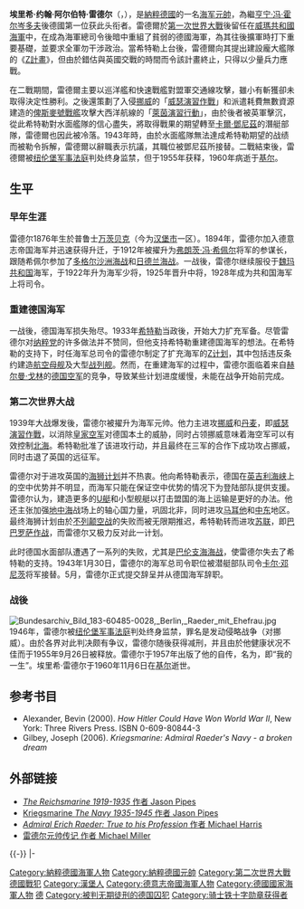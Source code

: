 {{no footnotes|time=2020-03-10T15:01:44+00:00}}
{{Infobox Military Person
|name=埃里希·约翰·阿尔伯特·雷德尔

|lived={{birth date|1876|4|24}} - {{death date and age|1960|11|6|1876|4|24}}
|born= {{birth date|1876|4|24}}
|died= {{death date and age|1960|11|6|1876|4|24}}
|placeofbirth={{flag|German Empire}}[[万茨贝克|万茨贝克]]
|placeofdeath={{flag|West Germany}}[[基尔|基尔]]
|image=[[file:Bundesarchiv_Bild_146-1980-128-63,_Erich_Raeder.jpg|250px]]
|caption=埃里希·雷德尔元帅
|nickname=
|allegiance={{flagicon|German Empire}} [[德意志帝国|德意志帝国]]（至1918年）<br />{{flagicon|Germany}} [[魏玛共和国|魏玛共和国]]（至1933年）<br />{{flagicon|Nazi Germany}} [[纳粹德国|纳粹德国]]
|serviceyears=1894-1943
|rank=[[海军元帅|海军元帅]]
|commands=
|unit=
|battles=[[第一次世界大战|第一次世界大战]]
* [[多格尔沙洲海战|多格尔沙洲海战]]
* [[日德兰海战|日德兰海战]]
[[第二次世界大战|第二次世界大战]]
|awards=[[铁十字勋章|騎士鐵十字勳章]]
}}

'''埃里希·约翰·阿尔伯特·雷德尔'''（{{lang-de|'''Erich Johann Albert Raeder'''}}，{{bd|1876年|4月24日|1960年|11月6日}}），是[[納粹德國|納粹德國]]的一名[[納粹德國海軍|海军]][[元帥|元帥]]，為繼[[亨宁·冯·霍尔岑多夫|亨宁·冯·霍尔岑多夫]]後德國第一位获此头衔者。雷德爾於[[第一次世界大戰|第一次世界大戰]]後留任在[[國家海軍|威瑪共和國海軍]]中，在成為海軍總司令後暗中重組了貧弱的德國海軍，為其往後擴軍時打下重要基礎，並要求全軍勿干涉政治。當希特勒上台後，雷德爾向其提出建設龐大艦隊的《[[Z計畫|Z計畫]]》，但由於錯估與英國交戰的時間而令該計畫終止，只得以少量兵力應戰。

在二戰期間，雷德爾主要以巡洋艦和快速戰艦對盟軍交通線攻擊，雖小有斬獲卻未取得決定性勝利。之後還策劃了入侵[[挪威|挪威]]的「[[威瑟演習作戰|威瑟演習作戰]]」和派遣耗費無數資源建造的[[俾斯麥號戰艦|俾斯麥號戰艦]]攻擊大西洋航線的「[[萊茵演習行動|萊茵演習行動]]」，由於後者被英軍擊沉，從此希特勒對水面艦隊的信心盡失，將取得戰果的期望轉至[[卡爾·鄧尼茲|卡爾·鄧尼茲]]的潛艇部隊，雷德爾也因此被冷落。1943年時，由於水面艦隊無法達成希特勒期望的战绩而被勒令拆解，雷德爾以辭職表示抗議，其職位被鄧尼茲所接替。二戰結束後，雷德爾被[[纽伦堡军事法庭|纽伦堡军事法庭]]判处终身监禁，但于1955年获释，1960年病逝于[[基尔|基尔]]。

== 生平 ==
=== 早年生涯 ===
雷德尔1876年生於普鲁士[[万茨贝克|万茨贝克]]（今为[[汉堡市|汉堡市]]一区）。1894年，雷德尔加入德意志帝国海军并迅速获得升迁，于1912年被擢升为[[弗朗茨·冯·希佩尔|弗朗茨·冯·希佩尔]]将军的参谋长，跟随希佩尔参加了[[多格尔沙洲海战|多格尔沙洲海战]]和[[日德兰海战|日德兰海战]]。一战後，雷德尔继续服役于[[魏玛共和国|魏玛共和国]]海军，于1922年升为海军少将，1925年晋升中将，1928年成为共和国海军上将司令。

=== 重建德国海军 ===
一战後，德国海军损失殆尽。1933年[[阿道夫·希特勒|希特勒]]当政後，开始大力扩充军备。尽管雷德尔对[[纳粹党|纳粹党]]的许多做法并不赞同，但他支持希特勒重建德国海军的想法。在希特勒的支持下，时任海军总司令的雷德尔制定了扩充海军的[[Z计划|Z计划]]，其中包括违反条约建造[[航空母舰|航空母舰]]及大型[[战列舰|战列舰]]。然而，在重建海军的过程中，雷德尔面临着来自[[赫尔曼·戈林|赫尔曼·戈林]]的[[德国空军|德国空军]]的竞争，导致某些计划进度缓慢，未能在战争开始前完成。

=== 第二次世界大战 ===
1939年大战爆发後，雷德尔被擢升为海军元帅。他力主进攻[[挪威|挪威]]和[[丹麦|丹麦]]，即[[威瑟演習作戰|威瑟演習作戰]]，以消除[[皇家空军|皇家空军]]对德国本土的威胁，同时占领挪威意味着海空军可以有效控制[[北海_(大西洋)|北海]]。希特勒批准了该进攻行动，并且最终在三军的合作下成功攻占挪威，同时击退了英国的远征军。

雷德尔对于进攻英国的[[海狮计划|海狮计划]]并不热衷。他向希特勒表示，德国在[[英吉利海峡|英吉利海峡]]上的空中优势并不明显，而海军只能在保证空中优势的情况下为登陆部队提供支援。雷德尔认为，建造更多的[[U潜艇|U艇]]和小型舰艇以打击盟国的海上运输是更好的办法。他还主张加强[[地中海|地中海]]战场上的轴心国力量，巩固北非，同时进攻[[马耳他|马耳他]]和[[中东|中东]]地区。最终海狮计划由於[[不列颠空战|不列颠空战]]的失败而被无限期推迟，希特勒转而进攻[[苏联|苏联]]，即[[巴巴罗萨作战|巴巴罗萨作战]]，而雷德尔又极力反对此一计划。

此时德国水面部队遭遇了一系列的失败，尤其是[[巴伦支海海战|巴伦支海海战]]，使雷德尔失去了希特勒的支持。1943年1月30日，雷德尔的海军总司令职位被潜艇部队司令[[卡尔·邓尼茨|卡尔·邓尼茨]]将军接替。5月，雷德尔正式提交辞呈并从德国海军辞职。

=== 战後 ===
[[File:Bundesarchiv_Bild_183-60485-0028,_Berlin,_Raeder_mit_Ehefrau.jpg|thumb]]
1946年，雷德尔被[[纽伦堡军事法庭|纽伦堡军事法庭]]判处终身监禁，罪名是发动侵略战争（对挪威）。由於各界对此判决颇有争议，雷德尔随後获得减刑，并且由於他健康状况不佳而于1955年9月26日被释放。雷德尔于1957年出版了他的自传，名为''{{lang|de|Mein Leben}}''，即“我的一生”。埃里希·雷德尔于1960年11月6日在[[基尔|基尔]]逝世。

== 参考书目 ==
* Alexander, Bevin (2000). ''How Hitler Could Have Won World War II'', New York: Three Rivers Press. ISBN 0-609-80844-3
* Gilbey, Joseph (2006). ''Kriegsmarine: Admiral Raeder's Navy - a broken dream ''

==外部链接==
*[http://www.feldgrau.com/articles.php?ID=51 ''The Reichsmarine 1919-1935'' 作者 Jason Pipes] {{Wayback|url=http://www.feldgrau.com/articles.php?ID=51 |date=20170201230005 }}
*[http://www.feldgrau.com/main1.php?ID=4 Kriegsmarine ''The Navy 1935-1945'' 作者 Jason Pipes] {{Wayback|url=http://www.feldgrau.com/main1.php?ID=4 |date=20070817211419 }}
*[https://web.archive.org/web/20000417041658/http://www.odu.edu/~hanley/history1/Harris.htm ''Admiral Erich Raeder: True to his Profession'' 作者 Michael Harris]
*[https://web.archive.org/web/20140803153603/http://www.geocities.com/~orion47/WEHRMACHT/KRIEGSMARINE/Grossadmirals/RAEDER_ERICH.html 雷德尔元帅传记 作者 Michael Miller]

{{-}}
{{start box}}
{{s-mil}}
{{s-before|[[漢斯·曾克爾|漢斯·曾克爾]]上將}}
{{s-title|[[海軍指揮部_(德國)|海軍指揮部]]部長|1928年10月1日—1935年5月30日}}
{{s-vacant|職務撤銷，海軍指揮部改編為[[海軍總司令部_(德國國防軍)|海軍總司令部]]}}
|-
{{s-vacant}}
{{s-title|[[海軍總司令部_(德國國防軍)|海軍總司令]]|1933年5月30日—1943年1月30日}}
{{s-after|[[卡尔·邓尼茨|卡尔·邓尼茨]]}}
{{end box}}
{{德国二战元帅}}
{{紐倫堡審判主要被訴人}}
{{U-潛艇}}
{{Authority control}}
{{DEFAULTSORT:Raeder, Erich}}
[[Category:納粹德國海軍人物|Category:納粹德國海軍人物]]
[[Category:納粹德國元帥|Category:納粹德國元帥]]
[[Category:第二次世界大戰德國戰犯|Category:第二次世界大戰德國戰犯]]
[[Category:漢堡人|Category:漢堡人]]
[[Category:德意志帝國海軍人物|Category:德意志帝國海軍人物]]
[[Category:德國國家海軍人物|Category:德國國家海軍人物]]
[[Category:海軍司令|德]]
[[Category:被判无期徒刑的德国囚犯|Category:被判无期徒刑的德国囚犯]]
[[Category:骑士铁十字勋章获得者|Category:骑士铁十字勋章获得者]]
